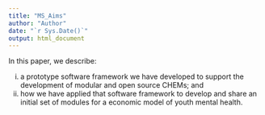 ```yaml
---
title: "MS_Aims"
author: "Author"
date: "`r Sys.Date()`"
output: html_document
---
```


In this paper, we describe:

(i)	a prototype software framework we have developed to support the development of modular and open source CHEMs; and
<!-- propose a set of ethical responsibilities for CHEM project teams and criteria for assessing ethical CHEM implementations; -->
<!-- (ii)  -->
(ii)	how we have applied that software framework to develop and share an initial set of modules for a economic model of youth mental health. 
